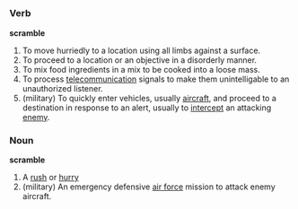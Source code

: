 =={{En}}==
===Verb===
'''scramble'''
#To move hurriedly to a location using all limbs against a surface.
#To proceed to a location or an objective in a disorderly manner.
#To mix food ingredients in a mix to be cooked into a loose mass.
#To process [[telecommunication]] signals to make them unintelligable to an unauthorized listener.
#(military) To quickly enter vehicles, usually [[aircraft]], and proceed to a destination in response to an alert, usually to [[intercept]] an attacking [[enemy]].

===Noun===
'''scramble'''
#A [[rush]] or [[hurry]]
#(military) An emergency defensive [[air force]] mission to attack enemy aircraft.